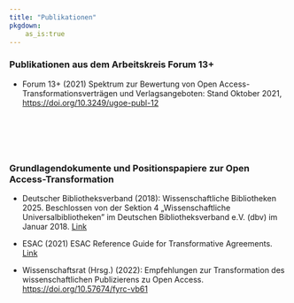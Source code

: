 ```yaml
---
title: "Publikationen"
pkgdown:
    as_is:true
---
```


### Publikationen aus dem Arbeitskreis Forum 13+

- Forum 13+ (2021) Spektrum zur Bewertung von Open Access-Transformationsverträgen und Verlagsangeboten: Stand Oktober 2021, <https://doi.org/10.3249/ugoe-publ-12>

<div style="margin-top: 100px;">

### Grundlagendokumente und Positionspapiere zur Open Access-Transformation


- Deutscher Bibliotheksverband (2018): Wissenschaftliche Bibliotheken 2025. Beschlossen von der Sektion 4 „Wissenschaftliche Universalbibliotheken" im Deutschen Bibliotheksverband e.V. (dbv) im Januar 2018. [Link](https://www.bibliotheksverband.de/fileadmin/user_upload/Sektionen/sektion4/Publikationen/WB2025_Endfassung_endg.pdf)

- ESAC (2021) ESAC Reference Guide for Transformative Agreements. [Link](https://esac-initiative.org/about/transformative-agreements/guidelines-for-transformative-agreements/)

- Wissenschaftsrat (Hrsg.) (2022): Empfehlungen zur Transformation des wissenschaftlichen Publizierens zu Open Access. <https://doi.org/10.57674/fyrc-vb61>
